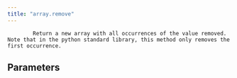 ```yaml
---
title: "array.remove"
---
```


            Return a new array with all occurrences of the value removed. Note that in the python standard library, this method only removes the first occurrence.
            

## Parameters
<ParamField body="value" type="Value" required="true" >
</ParamField>
